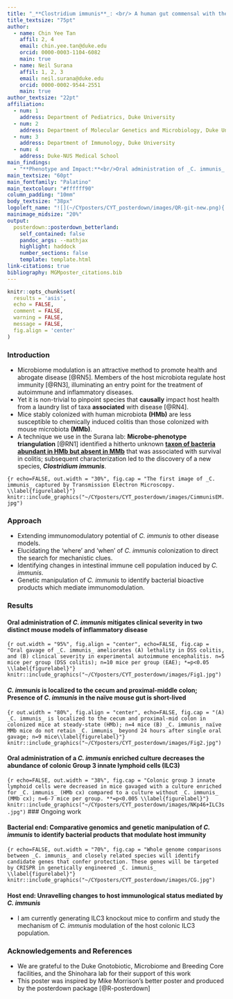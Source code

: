 ```yaml
---
title: "_**Clostridium immunis**_: <br/> A human gut commensal with therapeutic immunomodulatory effects"
title_textsize: "75pt"
author:
  - name: Chin Yee Tan
    affil: 2, 4
    email: chin.yee.tan@duke.edu
    orcid: 0000-0003-1104-6082
    main: true
  - name: Neil Surana
    affil: 1, 2, 3
    email: neil.surana@duke.edu
    orcid: 0000-0002-9544-2551
    main: true
author_textsize: "22pt"
affiliation:
  - num: 1
    address: Department of Pediatrics, Duke University
  - num: 2
    address: Department of Molecular Genetics and Microbiology, Duke University
  - num: 3
    address: Department of Immunology, Duke University
  - num: 4
    address: Duke-NUS Medical School
main_findings:
  - "**Phenotype and Impact:**<br/>Oral administration of _C. immunis_ to mice ameliorates inflammatory disease<br/><br/>**Mechanism:**</br>(a) Colonization by _C. immunis_ is not required for its protective effect in disease</br>b) Disease protection possibly occurs via locally downregulating the intestinal group 3 innate lymphoid cell (ILC3) population</br></br>**Ongoing work:**</br>a) Identifying bioactive products of _C. immunis_</br>b) Characterizing changes to host immune cells induced by _C. immunis_"
main_textsize: "60pt"
main_fontfamily: "Palatino"
main_textcolour: "#ffffff90"
column_padding: "10mm"
body_textsize: "38px"
logoleft_name: "![](~/CYposters/CYT_posterdown/images/QR-git-new.png){.main-img-mid}" 
mainimage_midsize: "20%"
output: 
  posterdown::posterdown_betterland:
    self_contained: false
    pandoc_args: --mathjax
    highlight: haddock
    number_sections: false
    template: template.html
link-citations: true
bibliography: MGMposter_citations.bib
---
```

```r
knitr::opts_chunk$set(
  results = 'asis',
  echo = FALSE,
  comment = FALSE,
  warning = FALSE,
  message = FALSE,
  fig.align = 'center'
)
```
### Introduction
- Microbiome modulation is an attractive method to promote health and abrogate disease [@RN5]. Members of the host microbiota regulate host immunity [@RN3], illuminating an entry point for the treatment of autoimmune and inflammatory diseases.
- Yet it is non-trivial to pinpoint species that **causally** impact host health from a laundry list of taxa **associated** with disease [@RN4].
- Mice stably colonized with human microbiota **(HMb)** are less susceptible to chemically induced colitis than those colonized with mouse microbiota **(MMb)**.
- A technique we use in the Surana lab: **Microbe-phenotype triangulation** [@RN1] identified a hitherto unknown <u>**taxon of bacteria abundant in HMb but absent in MMb**</u> that was associated with survival in colitis; subsequent characterization led to the discovery of a new species, _**Clostridium immunis**_.

```{r echo=FALSE, out.width = "30%", fig.cap = "The first image of _C. immunis_ captured by Transmission Electron Microscopy. \\label{figurelabel}"}
knitr::include_graphics("~/CYposters/CYT_posterdown/images/CimmunisEM.jpg")
```

### Approach
- Extending immunomodulatory potential of _C. immunis_ to other disease models.
- Elucidating the 'where' and 'when' of _C. immunis_ colonization to direct the search for mechanistic clues.
- Identifying changes in intestinal immune cell population induced by _C. immunis_.
- Genetic manipulation of _C. immunis_ to identify bacterial bioactive products which mediate immunomodulation.
<!---
### Method
- Disease models of Dextran Sodium Sulfate (DSS) colitis and Experimental Autoimmune Encephalitis (EAE) were performed as described in the literature.
- Gnotobiotic mice were orally gavaged with cultured _C. immunis_. Bacterial abundance in intestine and feces was assessed with quantitative PCR (qPCR). Intestinal immune cell profiling was done with fluorescence activated cell sorting.
-->

### Results
#### Oral administration of _C. immunis_ mitigates clinical severity in two distinct mouse models of inflammatory disease
```{r out.width = "95%", fig.align = "center", echo=FALSE, fig.cap = "Oral gavage of _C. immunis_ ameliorates (A) lethality in DSS colitis, and (B) clinical severity in experimental autoimmune encephalitis. n=5 mice per group (DSS colitis); n=10 mice per group (EAE); *=p<0.05 \\label{figurelabel}"}
knitr::include_graphics("~/CYposters/CYT_posterdown/images/Fig1.jpg")
```
</br>

#### _C. immunis_ is localized to the cecum and proximal-middle colon;</br>Presence of _C.  immunis_ in the naïve mouse gut is short-lived 
```{r out.width = "80%", fig.align = "center", echo=FALSE, fig.cap = "(A) _C. immunis_ is localized to the cecum and proximal-mid colon in colonized mice at steady-state (HMb); n=4 mice (B) _C. immunis_ naïve MMb mice do not retain _C. immunis_ beyond 24 hours after single oral gavage; n=9 mice\\label{figurelabel}"}
knitr::include_graphics("~/CYposters/CYT_posterdown/images/Fig2.jpg")
```

#### Oral administration of a _C. immunis_ enriched culture decreases the abundance of colonic Group 3 innate lymphoid cells (ILC3)
```{r echo=FALSE, out.width = "38%", fig.cap = "Colonic group 3 innate lymphoid cells were decreased in mice gavaged with a culture enriched for _C. immunis_ (HMb cx) compared to a culture without _C. immunis_ (MMb cx); n=6-7 mice per group. **=p<0.005 \\label{figurelabel}"}
knitr::include_graphics("~/CYposters/CYT_posterdown/images/NKp46+ILC3s.jpg")
```
### Ongoing work

#### Bacterial end: Comparative genomics and genetic manipulation of _C. immunis_ to identify bacterial products that modulate host immunity
```{r echo=FALSE, out.width = "70%", fig.cap = "Whole genome comparisons between _C. immunis_ and closely related species will identify candidate genes that confer protection. These genes will be targeted by CRISPR in genetically engineered _C. immunis_ \\label{figurelabel}"}
knitr::include_graphics("~/CYposters/CYT_posterdown/images/CG.jpg")
```

#### Host end: Unravelling changes to host immunological status mediated by _C. immunis_
- I am currently generating ILC3 knockout mice to confirm and study the mechanism of _C. immunis_ modulation of the host colonic ILC3 population.

### Acknowledgements and References
- We are grateful to the Duke Gnotobiotic, Microbiome and Breeding Core facilities, and the Shinohara lab for their support of this work
- This poster was inspired by Mike Morrison's better poster and produced by the posterdown package [@R-posterdown] 
